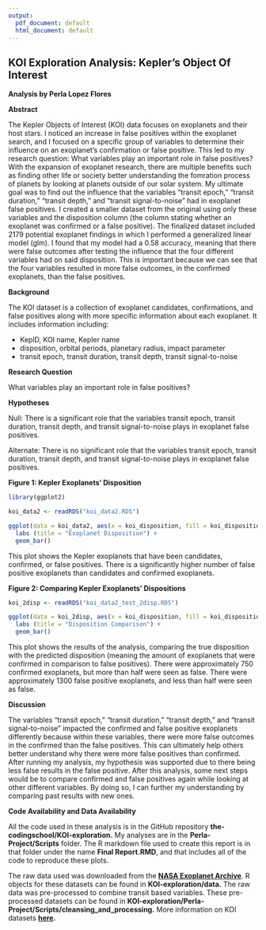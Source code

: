 ```yaml
---
output:
  pdf_document: default
  html_document: default
---
```

## KOI Exploration Analysis: Kepler's Object Of Interest

**Analysis by Perla Lopez Flores**
\

**Abstract**

The Kepler Objects of Interest (KOI) data focuses on exoplanets and their host stars. I noticed an increase in false positives within the exoplanet search, and I focused on a specific group of variables to determine their influence on an exoplanet's confirmation or false positive. This led to my research question: What variables play an important role in false positives? With the expansion of exoplanet research, there are multiple benefits such as finding other life or society better understanding the fomration process of planets by looking at planets outside of our solar system. My ultimate goal was to find out the influence that the variables "transit epoch," "transit duration," "transit depth," and "transit signal-to-noise" had in exoplanet false positives. I created a smaller dataset from the original using only these variables and the disposition column (the column stating whether an exoplanet was confirmed or a false positive). The finalized dataset included 2179 potential exoplanet findings in which I performed a generalized linear model (glm). I found that my model had a 0.58 accuracy, meaning that there were false outcomes after testing the influence that the four different variables had on said disposition. This is important because we can see that the four variables resulted in more false outcomes, in the confirmed exoplanets, than the false positives.
\

**Background**

The KOI dataset is a collection of exoplanet candidates, confirmations, and false positives along with more specific information about each exoplanet. It includes information including:

* KeplD, KOI name, Kepler name
* disposition, orbital periods, planetary radius, impact parameter
* transit epoch, transit duration, transit depth, transit signal-to-noise
\

**Research Question**

What variables play an important role in false positives?
\

**Hypotheses**

Null: There is a significant role that the variables transit epoch, transit duration, transit depth, and transit signal-to-noise plays in exoplanet false positives.

Alternate: There is no significant role that the variables transit epoch, transit duration, transit depth, and transit signal-to-noise plays in exoplanet false positives.

\newpage


**Figure 1: Kepler Exoplanets' Disposition**
```r

library(ggplot2)

koi_data2 <- readRDS("koi_data2.RDS")

ggplot(data = koi_data2, aes(x = koi_disposition, fill = koi_disposition, fig.align = "center")) +
  labs (title = "Exoplanet Disposition") +
  geom_bar()

```
This plot shows the Kepler exoplanets that have been candidates, confirmed, or false positives. There is a significantly higher number of false positive exoplanets than candidates and confirmed exoplanets. 

\newpage

**Figure 2: Comparing Kepler Exoplanets' Dispositions**
```r

koi_2disp <- readRDS("koi_data2_test_2disp.RDS")

ggplot(data = koi_2disp, aes(x = koi_disposition, fill = koi_disposition == pred_disp)) +
  labs (title = "Disposition Comparison") +
  geom_bar()

```
This plot shows the results of the analysis, comparing the true disposition with the predicted disposition (meaning the amount of exoplanets that were confirmed in comparison to false positives). There were approximately 750 confirmed exoplanets, but more than half were seen as false. There were approximately 1300 false positive exoplanets, and less than half were seen as false.
\

**Discussion**

The variables "transit epoch," "transit duration," "transit depth," and "transit signal-to-noise" impacted the confirmed and false positive exoplanets differently because within these variables, there were more false outcomes in the confirmed than the false positives. This can ultimately help others better understand why there were more false positives than confirmed. After running my analysis, my hypothesis was supported due to there being less false results in the false positive. After this analysis, some next steps would be to compare confirmed and false positives again while looking at other different variables. By doing so, I can further my understanding by comparing past results with new ones.
\

**Code Availability and Data Availability**

All the code used in these analysis is in the GitHub repository **the-codingschool/KOI-exploration.** My analyses are in the **Perla-Project/Scripts** folder. The R markdown file used to create this report is in that folder under the name **Final Report.RMD**, and that includes all of the code to reproduce these plots.

The raw data used was downloaded from the **[NASA Exoplanet Archive](https://exoplanetarchive.ipac.caltech.edu/cgi-bin/TblView/nph-tblView?app=ExoTbls&config=cumulative)**. R objects for these datasets can be found in **KOI-exploration/data.** The raw data was pre-processed to combine transit based variables. These pre-processed datasets can be found in **KOI-exploration/Perla-Project/Scripts/cleansing_and_processing.** More information on KOI datasets **[here](https://exoplanetarchive.ipac.caltech.edu/docs/data.html).**

